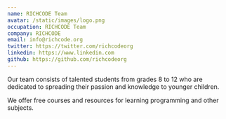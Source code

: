 ```yaml
---
name: RICHCODE Team
avatar: /static/images/logo.png
occupation: RICHCODE Team
company: RICHCODE
email: info@richcode.org
twitter: https://twitter.com/richcodeorg
linkedin: https://www.linkedin.com
github: https://github.com/richcodeorg
---
```


Our team consists of talented students from grades 8 to 12 who are dedicated to spreading their passion and knowledge to younger children.

We offer free courses and resources for learning programming and other subjects.

